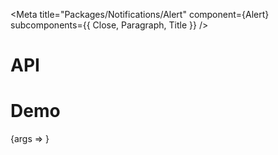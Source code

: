 
<Meta
  title="Packages/Notifications/Alert"
  component={Alert}
  subcomponents={{ Close, Paragraph, Title }}
/>

# API

<ArgsTable />

# Demo

<Canvas>
  <Story
    name="Alert"
    args={{
      children: 'Text',
      type: 'info',
      title: 'Title',
      hasClose: true,
      hasParagraph: false,
      'aria-label': 'Close'
    }}
    argTypes={{
      title: { name: 'children', table: { category: 'Title' } },
      isRegular: { control: { type: 'boolean' }, table: { category: 'Title' } },
      hasClose: { name: 'Close', table: { category: 'Story' } },
      hasParagraph: { name: 'Paragraph', table: { category: 'Story' } },
      'aria-label': { table: { category: 'Close' } }
    }}
    parameters={{
      design: {
        allowFullscreen: true,
        type: 'figma',
        url: 'https://www.figma.com/file/6g87L4FdKZTA3knt3Rsfdx/Garden?node-id=103%3A25292'
      }
    }}
  >
    {args => <AlertStory {...args} />}
  </Story>
</Canvas>
